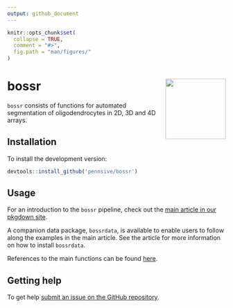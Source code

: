 ```yaml
---
output: github_document
---
```


<!-- README.md is generated from README.Rmd. Please edit that file -->

```r
knitr::opts_chunk$set(
  collapse = TRUE,
  comment = "#>",
  fig.path = "man/figures/"
)
```

# bossr <a href="https://pennsive.github.io/bossr/"><img src="man/figures/logo.png" align="right" height="139" /></a>

<!-- badges: start --
[![CRAN Status](https://www.r-pkg.org/badges/version/pkgdown)](https://cran.r-project.org/package=pkgdown){.pkgdown-release}
[![R-CMD-check](https://github.com/r-lib/pkgdown/workflows/R-CMD-check/badge.svg)](https://github.com/r-lib/pkgdown/actions){.pkgdown-devel}
[![Codecov test coverage](https://codecov.io/gh/r-lib/pkgdown/branch/main/graph/badge.svg)](https://app.codecov.io/gh/r-lib/pkgdown?branch=main)
 badges: end -->

`bossr` consists of functions for automated segmentation of oligodendrocytes in 2D, 3D and 4D arrays. 

## Installation

<!--
To install the released version:
```r
# Install released version from our drat repository
install.packages("bossr", repos='https://pennsive.github.io/drat')
```
-->
To install the development version:

```r
devtools::install_github('pennsive/bossr')
```

## Usage

For an introduction to the `bossr` pipeline, check out the [main article in our pkgdown site](https://pennsive.github.io/bossr/articles/bossr.html).

A companion data package, `bossrdata`, is available to enable users to follow along the examples in the main article. See the article for more information on how to install `bossrdata`.

References to the main functions can be found [here](https://pennsive.github.io/bossr/reference/index.html).

## Getting help

To get help [submit an issue on the GitHub repository](https://github.com/PennSIVE/bossr/issues).

